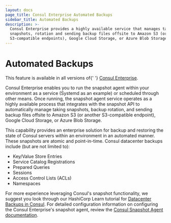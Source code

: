 ```yaml
---
layout: docs
page_title: Consul Enterprise Automated Backups
sidebar_title: Automated Backups
description: >-
  Consul Enterprise provides a highly available service that manages taking
  snapshots, rotation and sending backup files offsite to Amazon S3 (or
  S3-compatible endpoints), Google Cloud Storage, or Azure Blob Storage.
---
```


# Automated Backups

<EnterpriseAlert>
  This feature is available in all versions of{' '}
  <a href="https://www.hashicorp.com/products/consul/">Consul Enterprise</a>.
</EnterpriseAlert>

Consul Enterprise enables you to run
the snapshot agent within your environment as a service (Systemd as an example)
or scheduled through other means. Once running, the snapshot agent service operates as a highly
available process that integrates with the snapshot API to automatically manage
taking snapshots, backup rotation, and sending backup files offsite to Amazon S3
(or another S3-compatible endpoint), Google Cloud Storage, or Azure Blob Storage.

This capability provides an enterprise solution for backup and restoring the state of Consul servers
within an environment in an automated manner. These snapshots are atomic and point-in-time. Consul
datacenter backups include (but are not limited to):

- Key/Value Store Entries
- Service Catalog Registrations
- Prepared Queries
- Sessions
- Access Control Lists (ACLs)
- Namespaces

For more experience leveraging Consul's snapshot functionality, we suggest you look through our HashiCorp
Learn tutorial for [Datacenter Backups in Consul](https://learn.hashicorp.com/tutorials/consul/backup-and-restore).
For detailed configuration information on configuring the Consul Enterprise's snapshot agent, review the
[Consul Snapshot Agent documentation](/docs/commands/snapshot/agent).
